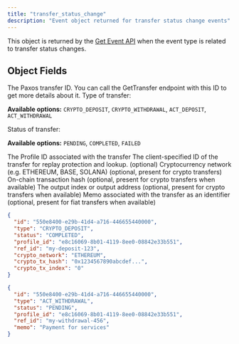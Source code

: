 ```yaml
---
title: "transfer_status_change"
description: "Event object returned for transfer status change events"
---
```


This object is returned by the [Get Event API](/api-reference/endpoints/events/get-event) when the event type is related to transfer status changes.

## Object Fields

<ResponseField name="id" type="string" required>
The Paxos transfer ID. You can call the GetTransfer endpoint with this ID to get more details about it.
</ResponseField>

<ResponseField name="type" type="string" required>
Type of transfer:

**Available options:** `CRYPTO_DEPOSIT`, `CRYPTO_WITHDRAWAL`, `ACT_DEPOSIT`, `ACT_WITHDRAWAL`
</ResponseField>

<ResponseField name="status" type="string" required>
Status of transfer:

**Available options:** `PENDING`, `COMPLETED`, `FAILED`
</ResponseField>

<ResponseField name="profile_id" type="string" required>
The Profile ID associated with the transfer
</ResponseField>

<ResponseField name="ref_id" type="string">
The client-specified ID of the transfer for replay protection and lookup. (optional)
</ResponseField>

<ResponseField name="crypto_network" type="string">
Cryptocurrency network (e.g. ETHEREUM, BASE, SOLANA) (optional, present for crypto transfers)
</ResponseField>

<ResponseField name="crypto_tx_hash" type="string">
On-chain transaction hash (optional, present for crypto transfers when available)
</ResponseField>

<ResponseField name="crypto_tx_index" type="string">
The output index or output address (optional, present for crypto transfers when available)
</ResponseField>

<ResponseField name="memo" type="string">
Memo associated with the transfer as an identifier (optional, present for fiat transfers when available)
</ResponseField>

<ResponseExample>

```json Crypto Deposit Example
{
  "id": "550e8400-e29b-41d4-a716-446655440000",
  "type": "CRYPTO_DEPOSIT",
  "status": "COMPLETED",
  "profile_id": "e8c16069-8b01-4119-8ee0-08842e33b551",
  "ref_id": "my-deposit-123",
  "crypto_network": "ETHEREUM",
  "crypto_tx_hash": "0x1234567890abcdef...",
  "crypto_tx_index": "0"
}
```

```json Fiat Withdrawal Example
{
  "id": "550e8400-e29b-41d4-a716-446655440000",
  "type": "ACT_WITHDRAWAL",
  "status": "PENDING",
  "profile_id": "e8c16069-8b01-4119-8ee0-08842e33b551",
  "ref_id": "my-withdrawal-456",
  "memo": "Payment for services"
}
```

</ResponseExample>
